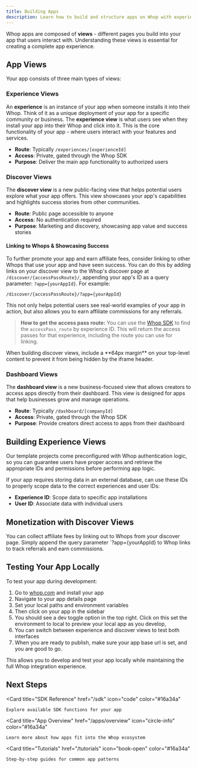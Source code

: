 ```yaml
---
title: Building Apps
description: Learn how to build and structure apps on Whop with experience and discover views
---
```



Whop apps are composed of **views** - different pages you build into your app that users interact with. Understanding these views is essential for creating a complete app experience.

## App Views

Your app consists of three main types of views:

### Experience Views

An **experience** is an instance of your app when someone installs it into their Whop. Think of it as a unique deployment of your app for a specific community or business. The **experience view** is what users see when they install your app into their Whop and click into it. This is the core functionality of your app - where users interact with your features and services.

- **Route**: Typically `/experiences/[experienceId]`
- **Access**: Private, gated through the Whop SDK
- **Purpose**: Deliver the main app functionality to authorized users

### Discover Views

The **discover view** is a new public-facing view that helps potential users explore what your app offers. This view showcases your app's capabilities and highlights success stories from other communities.

- **Route**: Public page accessible to anyone
- **Access**: No authentication required
- **Purpose**: Marketing and discovery, showcasing app value and success stories

#### Linking to Whops & Showcasing Success

To further promote your app and earn affiliate fees, consider linking to other Whops that use your app and have seen success. You can do this by adding links on your discover view to the Whop's discover page at `/discover/{accessPassRoute}/`, appending your app's ID as a query parameter: `?app={yourAppId}`. For example:

```
/discover/{accessPassRoute}/?app={yourAppId}
```

This not only helps potential users see real-world examples of your app in action, but also allows you to earn affiliate commissions for any referrals.

> **How to get the access pass route:**
> You can use the [Whop SDK](/sdk/api/experiences/list-access-passes-for-experience) to find the `accessPass_route` by experience ID. This will return the access passes for that experience, including the route you can use for linking.

<Callout type="warning">
When building discover views, include a **64px margin** on your top-level content to prevent it from being hidden by the iframe header.
</Callout>

### Dashboard Views

The **dashboard view** is a new business-focused view that allows creators to access apps directly from their dashboard. This view is designed for apps that help businesses grow and manage operations.

- **Route**: Typically `/dashboard/[companyId]`
- **Access**: Private, gated through the Whop SDK
- **Purpose**: Provide creators direct access to apps from their dashboard

## Building Experience Views

Our template projects come preconfigured with Whop authentication logic, so you can guarantee users have proper access and retrieve the appropriate IDs and permissions before performing app logic.

If your app requires storing data in an external database,  can use these IDs to properly scope data to the correct experiences and user IDs:

- **Experience ID**: Scope data to specific app installations
- **User ID**: Associate data with individual users

## Monetization with Discover Views

You can collect affiliate fees by linking out to Whops from your discover page. Simply append the query parameter `?app={yourAppId} to Whop links to track referrals and earn commissions.

## Testing Your App Locally

To test your app during development:

1. Go to [whop.com](https://whop.com) and install your app
2. Navigate to your app details page
3. Set your local paths and environment variables
4. Then click on your app in the sidebar
5. You should see a dev toggle option in the top right. Click on this set the environment to local to preview your local app as you develop,
6. You can switch between experience and discover views to test both interfaces
7. When you are ready to publish, make sure your app base url is set, and you are good to go.

This allows you to develop and test your app locally while maintaining the full Whop integration experience.

## Next Steps

<CardGroup cols={2}>
  
  <Card
    title="SDK Reference"
    href="/sdk"
    icon="code"
    color="#16a34a"
  >
    Explore available SDK functions for your app
  </Card>
  
  <Card
    title="App Overview"
    href="/apps/overview"
    icon="circle-info"
    color="#16a34a"
  >
    Learn more about how apps fit into the Whop ecosystem
  </Card>
  
  <Card
    title="Tutorials"
    href="/tutorials"
    icon="book-open"
    color="#16a34a"
  >
    Step-by-step guides for common app patterns
  </Card>
</CardGroup>
